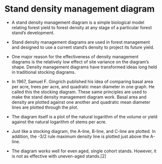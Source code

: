 Stand density management diagram
=================
* A stand density management diagram is a simple biological model relating forest yield to forest density at any stage of a
particular forest stand's development.

* Stand density management diagrams are used in forest management and designed to use a current stand's density to 
project its future yield.

* One major reason for the effectiveness of density management diagrams is the 
relatively low effect of site variance on the diagram’s shape. Density management diagrams have transformed 
ideas long held in traditional stocking diagrams. 

* In 1967, Samuel F. Gingrich published his idea of comparing basal area per acre, trees per acre, and quadratic mean diameter
in one graph. He called this the stocking diagram. These same principles are used to make the stand density management 
diagram work. Basal area and density are plotted against one another and quadratic mean diameter lines are plotted through the plot. 

* The diagram itself is a plot of the natural logarithm of the volume or yield against the natural logarithm of stems per acre. 

* Just like a stocking diagram, the A-line, B-line, and C-line are plotted. 
In addition, the -3/2 rule maximum density line is plotted just above the A-line. 

* The diagram works well for even aged, single cohort stands. However, it is not as effective with uneven-aged stands.[2] 
